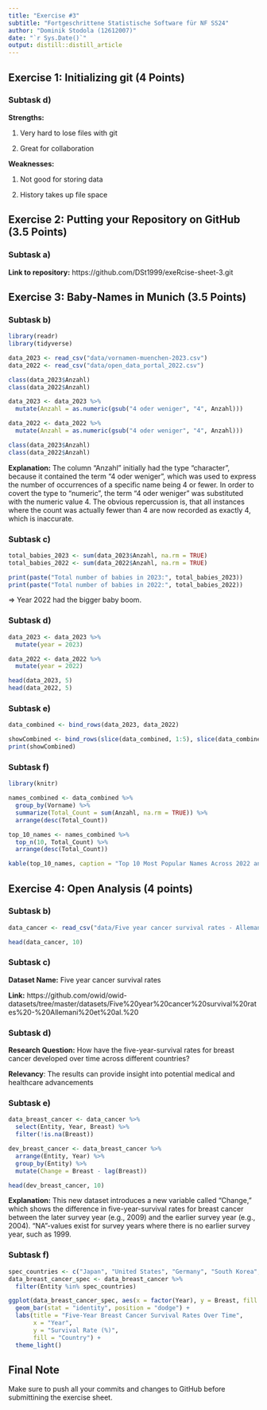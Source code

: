```yaml
---
title: "Exercise #3"
subtitle: "Fortgeschrittene Statistische Software für NF SS24"
author: "Dominik Stodola (12612007)"
date: "`r Sys.Date()`"
output: distill::distill_article
---
```



## Exercise 1: Initializing git (4 Points)

### Subtask d) 

**Strengths:**

1. Very hard to lose files with git

2. Great for collaboration


**Weaknesses:**

1. Not good for storing data

2. History takes up file space



## Exercise 2: Putting your Repository on GitHub (3.5 Points)

### Subtask a) 

**Link to repository:** https://github.com/DSt1999/exeRcise-sheet-3.git



## Exercise 3: Baby-Names in Munich (3.5 Points)


### Subtask b)


```r
library(readr)
library(tidyverse)

data_2023 <- read_csv("data/vornamen-muenchen-2023.csv")
data_2022 <- read_csv("data/open_data_portal_2022.csv")

class(data_2023$Anzahl)
class(data_2022$Anzahl)

data_2023 <- data_2023 %>%
  mutate(Anzahl = as.numeric(gsub("4 oder weniger", "4", Anzahl)))

data_2022 <- data_2022 %>%
  mutate(Anzahl = as.numeric(gsub("4 oder weniger", "4", Anzahl)))

class(data_2023$Anzahl)
class(data_2022$Anzahl)
```

**Explanation:** The column "Anzahl" initially had the type "character", because it contained the term "4 oder weniger", which was used to express the number of occurrences of a specific name being 4 or fewer. In order to covert the type to "numeric", the term "4 oder weniger" was substituted with the numeric value 4. The obvious repercussion is, that all instances where the count was actually fewer than 4 are now recorded as exactly 4, which is inaccurate.

### Subtask c)

```r
total_babies_2023 <- sum(data_2023$Anzahl, na.rm = TRUE)
total_babies_2022 <- sum(data_2022$Anzahl, na.rm = TRUE)

print(paste("Total number of babies in 2023:", total_babies_2023))
print(paste("Total number of babies in 2022:", total_babies_2022))
```

=> Year 2022 had the bigger baby boom.


### Subtask d)

```r
data_2023 <- data_2023 %>%
  mutate(year = 2023)

data_2022 <- data_2022 %>%
  mutate(year = 2022)

head(data_2023, 5)
head(data_2022, 5)
```


### Subtask e)

```r
data_combined <- bind_rows(data_2023, data_2022)

showCombined <- bind_rows(slice(data_combined, 1:5), slice(data_combined, 4290:4295))
print(showCombined)
```

### Subtask f)

```r
library(knitr)

names_combined <- data_combined %>%
  group_by(Vorname) %>%
  summarize(Total_Count = sum(Anzahl, na.rm = TRUE)) %>%
  arrange(desc(Total_Count))

top_10_names <- names_combined %>%
  top_n(10, Total_Count) %>%
  arrange(desc(Total_Count))

kable(top_10_names, caption = "Top 10 Most Popular Names Across 2022 and 2023")
```


## Exercise 4: Open Analysis (4 points)


### Subtask b)

```r
data_cancer <- read_csv("data/Five year cancer survival rates - Allemani et al..csv")

head(data_cancer, 10)
```


### Subtask c)

**Dataset Name:** Five year cancer survival rates

**Link:** https://github.com/owid/owid-datasets/tree/master/datasets/Five%20year%20cancer%20survival%20rates%20-%20Allemani%20et%20al.%20


### Subtask d)

**Research Question:** How have the five-year-survival rates for breast cancer developed over time across different countries?

**Relevancy**: The results can provide insight into potential medical and healthcare advancements


### Subtask e)

```r
data_breast_cancer <- data_cancer %>%
  select(Entity, Year, Breast) %>%
  filter(!is.na(Breast))

dev_breast_cancer <- data_breast_cancer %>%
  arrange(Entity, Year) %>%
  group_by(Entity) %>%
  mutate(Change = Breast - lag(Breast))

head(dev_breast_cancer, 10)
```

**Explanation:** This new dataset introduces a new variable called "Change," which shows the difference in five-year-survival rates for breast cancer between the later survey year (e.g., 2009) and the earlier survey year (e.g., 2004). "NA"-values exist for survey years where there is no earlier survey year, such as 1999.

### Subtask f)

```r
spec_countries <- c("Japan", "United States", "Germany", "South Korea", "China")
data_breast_cancer_spec <- data_breast_cancer %>%
  filter(Entity %in% spec_countries)

ggplot(data_breast_cancer_spec, aes(x = factor(Year), y = Breast, fill = Entity)) +
  geom_bar(stat = "identity", position = "dodge") +
  labs(title = "Five-Year Breast Cancer Survival Rates Over Time",
       x = "Year",
       y = "Survival Rate (%)",
       fill = "Country") +
  theme_light()
```

## Final Note

Make sure to push all your commits and changes to GitHub before
submittining the exercise sheet.
